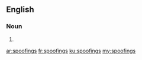 ==English==

===Noun===
{{head|en|plural}}

# {{plural of|spoofing|lang=en}}

[[ar:spoofings]]
[[fr:spoofings]]
[[ku:spoofings]]
[[my:spoofings]]